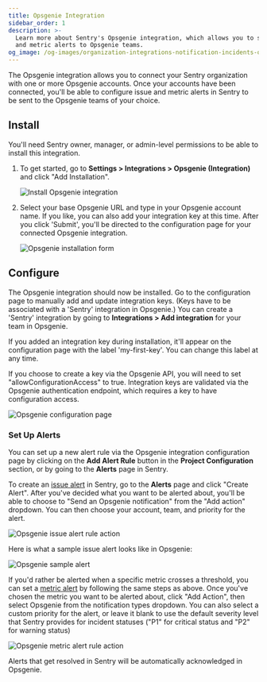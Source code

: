 ```yaml
---
title: Opsgenie Integration
sidebar_order: 1
description: >-
  Learn more about Sentry's Opsgenie integration, which allows you to send issue
  and metric alerts to Opsgenie teams.
og_image: /og-images/organization-integrations-notification-incidents-opsgenie.png
---
```


The Opsgenie integration allows you to connect your Sentry organization with one or more Opsgenie accounts. Once your accounts have been connected, you'll be able to configure issue and metric alerts in Sentry to be sent to the Opsgenie teams of your choice.

<Include name="feature-available-for-plan-business.mdx" />

## Install

<Alert>

You'll need Sentry owner, manager, or admin-level permissions to be able to install this integration.

</Alert>

1. To get started, go to **Settings > Integrations > Opsgenie (Integration)** and click "Add Installation".

   ![Install Opsgenie integration](./img/opsgenie-install.png)

2. Select your base Opsgenie URL and type in your Opsgenie account name. If you like, you can also add your integration key at this time. After you click 'Submit', you'll be directed to the configuration page for your connected Opsgenie integration.

   ![Opsgenie installation form](./img/opsgenie-form.png)

## Configure

The Opsgenie integration should now be installed. Go to the configuration page to manually add and update integration keys. (Keys have to be associated with a 'Sentry' integration in Opsgenie.) You can create a 'Sentry' integration by going to **Integrations > Add integration** for your team in Opsgenie.

If you added an integration key during installation, it'll appear on the configuration page with the label 'my-first-key'. You can change this label at any time.

<Alert>

If you choose to create a key via the Opsgenie API, you will need to set "allowConfigurationAccess" to true. Integration keys are validated via the Opsgenie authentication endpoint, which requires a key to have configuration access.

</Alert>

![Opsgenie configuration page](./img/opsgenie-config.png)

### Set Up Alerts

You can set up a new alert rule via the Opsgenie integration configuration page by clicking on the **Add Alert Rule** button in the **Project Configuration** section, or by going to the **Alerts** page in Sentry.

To create an [issue alert](/product/alerts/alert-types/#issue-alerts) in Sentry, go to the **Alerts** page and click "Create Alert". After you've decided what you want to be alerted about, you'll be able to choose to "Send an Opsgenie notification" from the "Add action" dropdown. You can then choose your account, team, and priority for the alert.

![Opsgenie issue alert rule action](./img/opsgenie-issue-alert-rule.png)

Here is what a sample issue alert looks like in Opsgenie:

![Opsgenie sample alert](./img/opsgenie-sample-alert.png)

If you'd rather be alerted when a specific metric crosses a threshold, you can set a [metric alert](/product/alerts/alert-types/#metric-alerts) by following the same steps as above. Once you've chosen the metric you want to be alerted about, click "Add Action", then select Opsgenie from the notification types dropdown. You can also select a custom priority for the alert, or leave it blank to use the default severity level that Sentry provides for incident statuses ("P1" for critical status and "P2" for warning status)

![Opsgenie metric alert rule action](./img/opsgenie-metric-alert-rule.png)

Alerts that get resolved in Sentry will be automatically acknowledged in Opsgenie.
